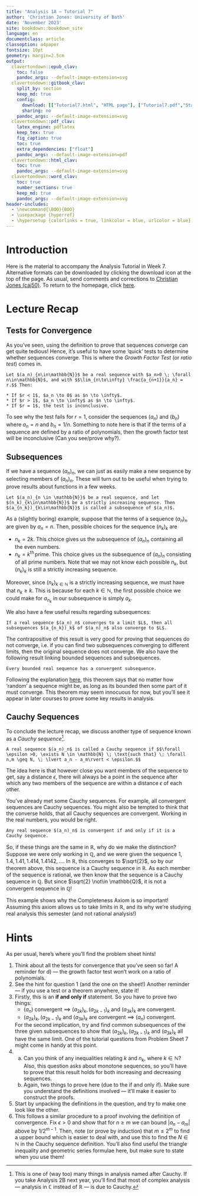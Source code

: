 ```yaml
---
title: "Analysis 1A — Tutorial 7"
author: 'Christian Jones: University of Bath'
date: 'November 2023'
site: bookdown::bookdown_site
language: en
documentclass: article
classoption: a4paper
fontsize: 10pt
geometry: margin=2.5cm
output:
  clavertondown::epub_clav:
    toc: false
    pandoc_args: --default-image-extension=svg
  clavertondown::gitbook_clav:
    split_by: section
    keep_md: true
    config:
      download: [["Tutorial7.html", "HTML page"], ["Tutorial7.pdf","Standard print PDF"], ["Tutorial7Clear.pdf","Clear print PDF"], ["Tutorial7Large.pdf","Large print PDF"], ["Tutorial7.docx","Accessible Word document"], ["Tutorial7.epub","Accessible EPub book" ]]
      sharing: no
    pandoc_args: --default-image-extension=svg
  clavertondown::pdf_clav:
    latex_engine: pdflatex
    keep_tex: true
    fig_caption: true
    toc: true
    extra_dependencies: ["float"]
    pandoc_args: --default-image-extension=pdf
  clavertondown::html_clav:
    toc: true
    pandoc_args: --default-image-extension=svg
  clavertondown::word_clav:
    toc: true
    number_sections: true
    keep_md: true
    pandoc_args: --default-image-extension=svg
header-includes:
  - \newcommand{\BOO}{BOO}
  - \usepackage {hyperref}
  - \hypersetup {colorlinks = true, linkcolor = blue, urlcolor = blue}
---
```


\newpage
\pagenumbering{arabic}

# Introduction {-}
Here is the material to accompany the Analysis Tutorial in Week 7. Alternative formats can be downloaded by clicking the download icon at the top of the page. As usual, send comments and corrections to [Christian Jones (caj50)](mailto:caj50@bath.ac.uk). To return to the homepage, click [here](http://caj50.github.io/tutoring.html).

# Lecture Recap

## Tests for Convergence
As you've seen, using the definition to prove that sequences converge can get quite tedious! Hence, it's useful to have some 'quick' tests to determine whether sequences converge. This is where the *Growth Factor Test* (or *ratio test*) comes in.

```theorem
Let $(a_n)_{n\in\mathbb{N}}$ be a real sequence with $a_n>0 \; \forall n\in\mathbb{N}$, and with $$\lim_{n\to\infty} \frac{a_{n+1}}{a_n} = r.$$ Then:
  
* If $r < 1$, $a_n \to 0$ as $n \to \infty$.
* If $r > 1$, $a_n \to \infty$ as $n \to \infty$.
* If $r = 1$, the test is inconclusive.

```

To see why the test fails for $r = 1$, consider the sequences $(a_n)$ and $(b_n)$ where $a_n = n$ and $b_n = 1/n$. Something to note here is that if the terms of a sequence are defined by a ratio of polynomials, then the growth factor test will be inconclusive (Can you see/prove why?).

## Subsequences
If we have a sequence $(a_n)_{n}$, we can just as easily make a new sequence by selecting members of $(a_n)_{n}$. These will turn out to be useful when trying to prove results about functions in a few weeks.

```definition
Let $(a_n)_{n \in \mathbb{N}}$ be a real sequence, and let $(n_k)_{k\in\mathbb{N}}$ be a strictly increasing sequence. Then $(a_{n_k})_{k\in\mathbb{N}}$ is called a subsequence of $(a_n)$.
```
As a (slightly boring) example, suppose that the terms of a sequence $(a_n)_n$ are given by $a_n = n$. Then, possible choices for the sequence $(n_k)_k$ are

* $n_k = 2k$. This choice gives us the subsequence of $(a_n)_n$ containing all the even numbers.
* $n_k = k^{\text{th}}\, \text{prime}$. This choice gives us the subsequence of $(a_n)_n$ consisting of all prime numbers. Note that we may not know each possible $n_k$, but $(n_k)_k$ is still a strictly increasing sequence.

Moreover, since $(n_k)_{k\in\mathbb{N}}$ is a strictly increasing sequence, we must have that $n_k \geq k$. This is because for each $k \in \mathbb{N}$, the first possible choice we could make for $a_{n_k}$ in our subsequence is simply $a_k$.

We also have a few useful results regarding subsequences:
```proposition
If a real sequence $(a_n)_n$ converges to a limit $L$, then all subsequences $(a_{n_k})_k$ of $(a_n)_n$ also converge to $L$.
```
The contrapositive of this result is very good for proving that sequences do not converge, i.e. if you can find two subsequences converging to different limits, then the original sequence does not converge. We also have the following result linking bounded sequences and subsequences.

```theorem
Every bounded real sequence has a convergent subsequence.
```
Following the explanation [here](https://math.libretexts.org/Bookshelves/Analysis/Book%3A_Real_Analysis_(Boman_and_Rogers)/07%3A_Intermediate_and_Extreme_Values/7.03%3A_The_Bolzano-Weierstrass_Theorem), this theorem says that no matter how 'random' a sequence might be, as long as its bounded then some part of it must converge. This theorem may seem innocuous for now, but you'll see it appear in later courses to prove some key results in analysis.

## Cauchy Sequences
To conclude the lecture recap, we discuss another type of sequence known as a *Cauchy sequence*[^1].

```definition
A real sequence $(a_n)_n$ is called a Cauchy sequence if $$\forall \epsilon >0, \exists N \in \mathbb{N} \; \text{such that} \; \forall n,m \geq N, \; \lvert a_n - a_m\rvert < \epsilon.$$
```
The idea here is that however close you want members of the sequence to get, say a distance $\epsilon$, there will always be a point in the sequence after which any two members of the sequence are within a distance $\epsilon$ of each other. 

You've already met some Cauchy sequences. For example, all convergent sequences are Cauchy sequences. You might also be tempted to think that the converse holds, that all Cauchy sequences are convergent. Working in the real numbers, you would be right.

```theorem
Any real sequence $(a_n)_n$ is convergent if and only if it is a Cauchy sequence.
```
So, if these things are the same in $\mathbb{R}$, why do we make the distinction? Suppose we were only working in $\mathbb{Q}$, and we were given the sequence $1,1.4,1.41,1.414,1.4142,\ldots$. In $\mathbb{R}$, this converges to $\sqrt{2}$, so by our theorem above, this sequence is a Cauchy sequence in $\mathbb{R}$. As each member of the sequence is rational, we then know that the sequence is a Cauchy sequence in $\mathbb{Q}$. But since $\sqrt{2} \not\in \mathbb{Q}$, it is not a convergent sequence in $\mathbb{Q}$!

This example shows why the Completeness Axiom is so important! Assuming this axiom allows us to take limits in $\mathbb{R}$, and its why we're studying real analysis this semester (and not rational analysis!)

[^1]:This is one of (way too) many things in analysis named after Cauchy. If you take Analysis 2B next year, you'll find that most of complex analysis — analysis in $\mathbb{C}$ instead of $\mathbb{R}$ — is due to Cauchy.

# Hints
As per usual, here's where you'll find the problem sheet hints!

1.  Think about all the tests for convergence that you've seen so far! A reminder for d) — the growth factor test won't work on a ratio of polynomials.
2.  See the hint for question 1 (and the one on the sheet!) Another reminder --- if you use a test or a theorem anywhere, state it!
3.  Firstly, this is an **if and only if** statement. So you have to prove two things:
     * $(a_n)$ convergent $\implies$ $(a_{2k})_k, (a_{2k-1})_k$ and $(a_{3k})_k$ are convergent.
     * $(a_{2k})_k, (a_{2k-1})_k$ and $(a_{3k})_k$ are convergent $\implies$ $(a_n)$ convergent.
     
    For the second implication, try and find common subsequences of the three given subsequences to show that $(a_{2k})_k, (a_{2k-1})_k$ and $(a_{3k})_k$ all have the same limit. One of the tutorial questions from Problem Sheet 7 might come in handy at this point.
4.   a)  Can you think of any inequalities relating $k$ and $n_k$, where $k \in \mathbb{N}$? Also, this question asks about monotone sequences, so you'll have to prove that this result holds for both increasing and decreasing sequences.
     b)  Again, two things to prove here (due to the if and only if). Make sure you understand the definitions involved — it'll make it easier to construct the proofs.
5.  Start by unpacking the definitions in the question, and try to make one look like the other.
6.  This follows a similar procedure to a proof involving the definition of convergence. Fix $\epsilon > 0$ and show that for $n\geq m$ we can bound $\lvert a_n - a_m \rvert$ above by $1/2^{m-1}$. Then, note (or prove by induction) that $m \leq 2^m$ to find a upper bound which is easier to deal with, and use this to find the $N \in \mathbb{N}$ in the Cauchy sequence definition. You'll also find useful the triangle inequality and geometric series formulae here, but make sure to state when you use them!
